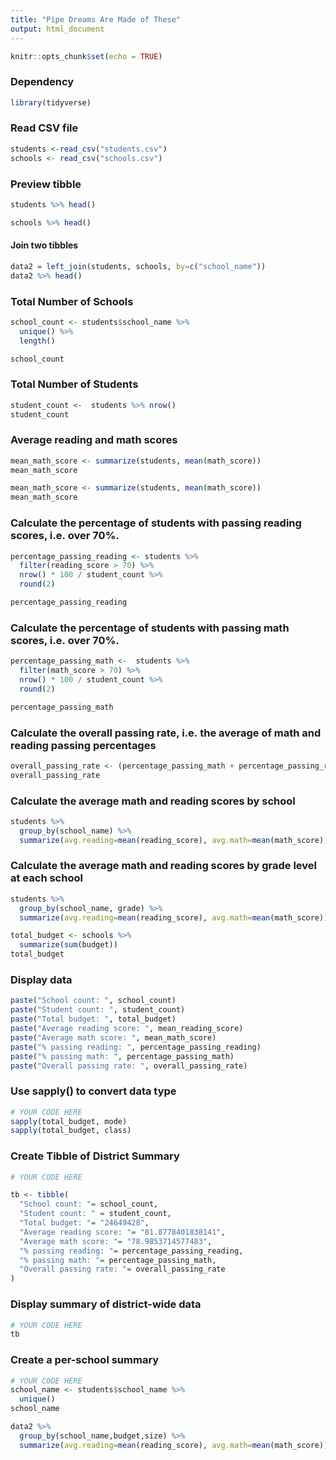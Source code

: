 ---
title: "Pipe Dreams Are Made of These"
output: html_document
---

```{r setup, include=FALSE}
knitr::opts_chunk$set(echo = TRUE)
```

### Dependency
```{r, warning=FALSE, message=FALSE}
library(tidyverse)
```
### Read CSV file
```{r}
students <-read_csv("students.csv")
schools <- read_csv("schools.csv")
```
### Preview tibble
```{r}
students %>% head()
```
```{r}
schools %>% head()
```

#### Join two tibbles
```{r}
data2 = left_join(students, schools, by=c("school_name"))
data2 %>% head()
```

### Total Number of Schools
```{r}
school_count <- students$school_name %>% 
  unique() %>% 
  length()

school_count
```

### Total Number of Students
```{r}
student_count <-  students %>% nrow()
student_count
```

### Average reading and math scores
```{r}

mean_math_score <- summarize(students, mean(math_score))
mean_math_score
```
```{r}
mean_math_score <- summarize(students, mean(math_score))
mean_math_score
```
### Calculate the percentage of students with passing reading scores, i.e. over 70%.
```{r}
percentage_passing_reading <- students %>% 
  filter(reading_score > 70) %>% 
  nrow() * 100 / student_count %>% 
  round(2)

percentage_passing_reading
```
### Calculate the percentage of students with passing math scores, i.e. over 70%.
```{r}
percentage_passing_math <-  students %>% 
  filter(math_score > 70) %>% 
  nrow() * 100 / student_count %>% 
  round(2)

percentage_passing_math
```
### Calculate the overall passing rate, i.e. the average of math and reading passing percentages
```{r}
overall_passing_rate <- (percentage_passing_math + percentage_passing_reading) / 2
overall_passing_rate
```

### Calculate the average math and reading scores by school
```{r}
students %>% 
  group_by(school_name) %>% 
  summarize(avg.reading=mean(reading_score), avg.math=mean(math_score))
```

### Calculate the average math and reading scores by grade level at each school
```{r}
students %>% 
  group_by(school_name, grade) %>% 
  summarize(avg.reading=mean(reading_score), avg.math=mean(math_score))
```
```{r}
total_budget <- schools %>% 
  summarize(sum(budget))
total_budget
```


### Display data
```{r}
paste("School count: ", school_count)
paste("Student count: ", student_count)
paste("Total budget: ", total_budget)
paste("Average reading score: ", mean_reading_score)
paste("Average math score: ", mean_math_score)
paste("% passing reading: ", percentage_passing_reading)
paste("% passing math: ", percentage_passing_math)
paste("Overall passing rate: ", overall_passing_rate)
```

### Use sapply() to convert data type
```{r}
# YOUR CODE HERE
sapply(total_budget, mode)
sapply(total_budget, class)

```

### Create Tibble of District Summary
```{r}
# YOUR CODE HERE

tb <- tibble(
  "School count: "= school_count, 
  "Student count: " = student_count,
  "Total budget: "= "24649428",
  "Average reading score: "= "81.8778401838141",
  "Average math score: "= "78.9853714577483",
  "% passing reading: "= percentage_passing_reading,
  "% passing math: "= percentage_passing_math,
  "Overall passing rate: "= overall_passing_rate
)
```
### Display summary of district-wide data
```{r}
# YOUR CODE HERE
tb
```

### Create a per-school summary
```{r}
# YOUR CODE HERE
school_name <- students$school_name %>% 
  unique()
school_name
```
```{r}
data2 %>% 
  group_by(school_name,budget,size) %>% 
  summarize(avg.reading=mean(reading_score), avg.math=mean(math_score))
```

